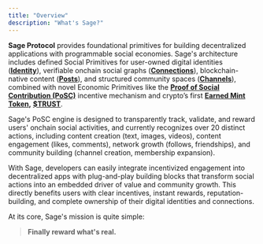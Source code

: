 ```yaml
---
title: "Overview"
description: "What's Sage?"
---
```


**Sage Protocol** provides foundational primitives for building decentralized applications with programmable social economies. Sage's architecture includes defined Social Primitives for user-owned digital identities ([**Identity**](/concepts/1-identity)), verifiable onchain social graphs ([**Connections**](/concepts/3-connections)), blockchain-native content ([**Posts**](/concepts/2-posts)), and structured community spaces ([**Channels**](/concepts/4-channels)), combined with novel Economic Primitives like the [**Proof of Social Contribution (PoSC)**](/introduction/2-posc) incentive mechanism and crypto’s first [**Earned Mint Token**](/introduction/3-emt)**,** [**\$TRUST**](/introduction/4-trust).

Sage's PoSC engine is designed to transparently track, validate, and reward users' onchain social activities, and currently recognizes over 20 distinct actions, including content creation (text, images, videos), content engagement (likes, comments), network growth (follows, friendships), and community building (channel creation, membership expansion).

With Sage, developers can easily integrate incentivized engagement into decentralized apps with plug-and-play building blocks that transform social actions into an embedded driver of value and community growth. This directly benefits users with clear incentives, instant rewards, reputation-building, and complete ownership of their digital identities and connections.

At its core, Sage's mission is quite simple:

> **Finally reward what's real.**